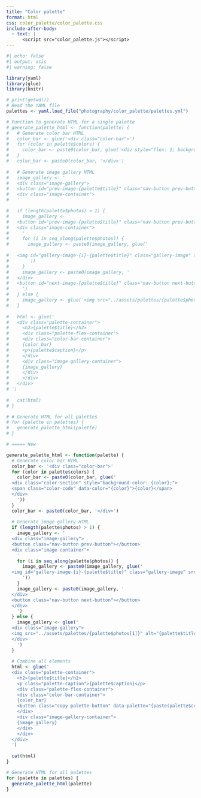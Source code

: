 ```yaml
---
title: "Color palette"
format: html
css: color_palette/color_palette.css
include-after-body: 
  - text: |
      <script src="color_palette.js"></script>
---
```


```r
#| echo: false
#| output: asis
#| warning: false

library(yaml)
library(glue)
library(knitr)

# print(getwd())
# Read the YAML file
palettes <- yaml.load_file("photography/color_palette/palettes.yml")

# Function to generate HTML for a single palette
# generate_palette_html <- function(palette) {
#   # Generate color bar HTML
#   color_bar <- glue('<div class="color-bar">')
#   for (color in palette$colors) {
#     color_bar <- paste0(color_bar, glue('<div style="flex: 1; background-color: {color};"></div>'))
#   }
#   color_bar <- paste0(color_bar, '</div>')
  
#   # Generate image gallery HTML
#   image_gallery <- '
#   <div class="image-gallery">
#   <button id="prev-image-{palette$title}" class="nav-button prev-button"></button>
#   <div class="image-container">
#   '

#   if (length(palette$photos) > 1) {
#     image_gallery <- '
#   <button id="prev-image-{palette$title}" class="nav-button prev-button"></button>
#   <div class="image-container">
#     '
#     for (i in seq_along(palette$photos)) {
#       image_gallery <- paste0(image_gallery, glue('
  
#   <img id="gallery-image-{i}-{palette$title}" class="gallery-image" src="../assets/palettes/{palette$photos[i]}" alt="Gallery Image {i}">
#       '))
#     }
#     image_gallery <- paste0(image_gallery, '
#   </div>
#   <button id="next-image-{palette$title}" class="nav-button next-button"></button>
#     ')
#   } else {
#     image_gallery <- glue('<img src="../assets/palettes/{palette$photos[1]}" alt="{palette$title}" class="gallery-image">')
#   }
  
#   html <- glue('
#   <div class="palette-container">
#     <h2>{palette$title}</h2>
#     <div class="palette-flex-container">
#     <div class="color-bar-container">
#     {color_bar}
#     <p>{palette$caption}</p>
#     </div>
#     <div class="image-gallery-container">
#     {image_gallery}
#     </div>
#     </div>
#   </div>
# ')
  
#   cat(html)
# }

# # Generate HTML for all palettes
# for (palette in palettes) {
#   generate_palette_html(palette)
# }

# ===== New

generate_palette_html <- function(palette) {
  # Generate color bar HTML
  color_bar <- '<div class="color-bar">'
  for (color in palette$colors) {
    color_bar <- paste0(color_bar, glue('
  <div class="color-section" style="background-color: {color};">
  <span class="color-code" data-color="{color}">{color}</span>
  </div>
    '))
  }
  color_bar <- paste0(color_bar, '</div>')
  
  # Generate image gallery HTML
  if (length(palette$photos) > 1) {
    image_gallery <- '
  <div class="image-gallery">
  <button class="nav-button prev-button"></button>
  <div class="image-container">
    '
    for (i in seq_along(palette$photos)) {
      image_gallery <- paste0(image_gallery, glue('
  <img id="gallery-image-{i}-{palette$title}" class="gallery-image" src="../assets/palettes/{palette$photos[i]}" alt="Gallery Image {i}">
      '))
    }
    image_gallery <- paste0(image_gallery, '
  </div>
  <button class="nav-button next-button"></button>
  </div>
    ')
  } else {
    image_gallery <- glue('
  <div class="image-gallery">
  <img src="../assets/palettes/{palette$photos[1]}" alt="{palette$title}" class="gallery-image">
  </div>
    ')
  }
  
  # Combine all elements
  html <- glue('
  <div class="palette-container">
    <h2>{palette$title}</h2>
    <p class="palette-caption">{palette$caption}</p>
    <div class="palette-flex-container">
    <div class="color-bar-container">
    {color_bar}
    <button class="copy-palette-button" data-palette="{paste(palette$colors, collapse=',')}">Copy Palette</button>
    </div>
    <div class="image-gallery-container">
    {image_gallery}
    </div>
    </div>
  </div>
  ')
  
  cat(html)
}

# Generate HTML for all palettes
for (palette in palettes) {
  generate_palette_html(palette)
}

```